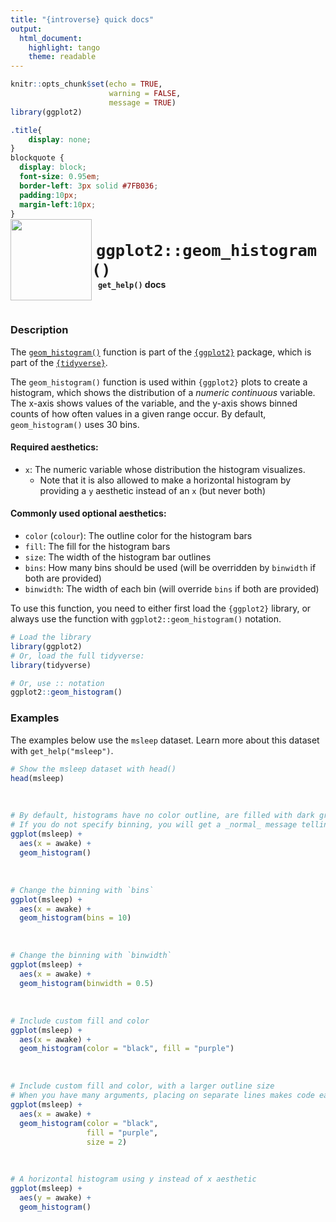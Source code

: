 ```yaml
---
title: "{introverse} quick docs"
output: 
  html_document:
    highlight: tango
    theme: readable
---
```



```r
knitr::opts_chunk$set(echo = TRUE, 
                      warning = FALSE, 
                      message = TRUE)
library(ggplot2)
```

```css
.title{
    display: none;
}
blockquote {
  display: block;
  font-size: 0.95em;
  border-left: 3px solid #7FB036;
  padding:10px;
  margin-left:10px;
}
```

<div>
<br>
 <img src = "logo.png" style = "float:left;height:130px;margin-top:-30px;">
 <span style = "font-weight:bold;font-size:30px;"> 
  &nbsp;<code>ggplot2::geom_histogram()</code>
 </span>
 <br>
 <b>&nbsp;&nbsp;&nbsp;<code>get_help()</code> docs</b>
</div>
<br>

### Description

The [`geom_histogram()`](https://ggplot2.tidyverse.org/reference/geom_histogram.html) function is part of the [`{ggplot2}`](https://ggplot2.tidyverse.org/) package, which is part of the [`{tidyverse}`](https://www.tidyverse.org/).

The `geom_histogram()` function is used within `{ggplot2}` plots to create a histogram, which shows the distribution of a _numeric continuous_ variable. The x-axis shows values of the variable, and the y-axis shows binned counts of how often values in a given range occur. By default, `geom_histogram()` uses 30 bins.

#### Required aesthetics:

+ `x`: The numeric variable whose distribution the histogram visualizes. 
  + Note that it is also allowed to make a horizontal histogram by providing a `y` aesthetic instead of an `x` (but never both)

#### Commonly used optional aesthetics:

+ `color` (`colour`): The outline color for the histogram bars
+ `fill`: The fill for the histogram bars
+ `size`: The width of the histogram bar outlines
+ `bins`: How many bins should be used (will be overridden by `binwidth` if both are provided)
+ `binwidth`: The width of each bin (will override `bins` if both are provided)

<!-- Add the following if the topic is a function that does NOT come with base R, and uncomment/fill in the subsequent multiline HTML comment: -->
To use this function, you need to either first load the `{ggplot2}` library, or always use the function with `ggplot2::geom_histogram()` notation.

```r
# Load the library
library(ggplot2)
# Or, load the full tidyverse:
library(tidyverse)

# Or, use :: notation
ggplot2::geom_histogram()
```



### Examples

The examples below use the `msleep` dataset. Learn more about this dataset with `get_help("msleep")`.

```r
# Show the msleep dataset with head()
head(msleep)
```

<br>
```r
# By default, histograms have no color outline, are filled with dark gray, and use 30 bins
# If you do not specify binning, you will get a _normal_ message telling you 30 were chosen
ggplot(msleep) + 
  aes(x = awake) + 
  geom_histogram()
```

<br>

```r
# Change the binning with `bins`
ggplot(msleep) + 
  aes(x = awake) + 
  geom_histogram(bins = 10)
```

<br>

```r
# Change the binning with `binwidth`
ggplot(msleep) + 
  aes(x = awake) + 
  geom_histogram(binwidth = 0.5)
```

<br>

```r
# Include custom fill and color
ggplot(msleep) + 
  aes(x = awake) + 
  geom_histogram(color = "black", fill = "purple")
```


<br>

```r
# Include custom fill and color, with a larger outline size
# When you have many arguments, placing on separate lines makes code easier to read and work with
ggplot(msleep) + 
  aes(x = awake) + 
  geom_histogram(color = "black", 
                 fill = "purple", 
                 size = 2)
```



<br>

```r
# A horizontal histogram using y instead of x aesthetic
ggplot(msleep) + 
  aes(y = awake) + 
  geom_histogram()
```


